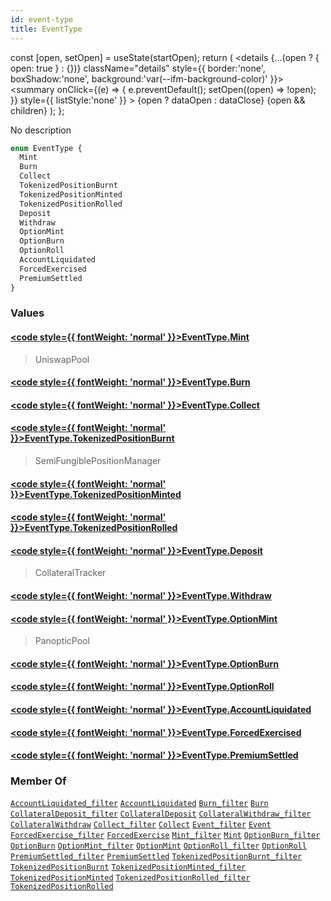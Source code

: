 ```yaml
---
id: event-type
title: EventType
---
```









  const [open, setOpen] = useState(startOpen);
  return (
    <details {...(open ? { open: true } : {})} className="details" style={{ border:'none', boxShadow:'none', background:'var(--ifm-background-color)' }}>
      <summary
        onClick={(e) => {
          e.preventDefault();
          setOpen((open) => !open);
        }}
        style={{ listStyle:'none' }}
      >
      {open ? dataOpen : dataClose}
      </summary>
      {open && children}
    </details>
  );
};








No description


```graphql
enum EventType {
  Mint
  Burn
  Collect
  TokenizedPositionBurnt
  TokenizedPositionMinted
  TokenizedPositionRolled
  Deposit
  Withdraw
  OptionMint
  OptionBurn
  OptionRoll
  AccountLiquidated
  ForcedExercised
  PremiumSettled
}
```




### Values

#### [<code style={{ fontWeight: 'normal' }}>EventType.<b>Mint</b></code>](#)  
> 
> 
>  UniswapPool 
> 

#### [<code style={{ fontWeight: 'normal' }}>EventType.<b>Burn</b></code>](#)  
> 
> 
> 
> 

#### [<code style={{ fontWeight: 'normal' }}>EventType.<b>Collect</b></code>](#)  
> 
> 
> 
> 

#### [<code style={{ fontWeight: 'normal' }}>EventType.<b>TokenizedPositionBurnt</b></code>](#)  
> 
> 
>  SemiFungiblePositionManager 
> 

#### [<code style={{ fontWeight: 'normal' }}>EventType.<b>TokenizedPositionMinted</b></code>](#)  
> 
> 
> 
> 

#### [<code style={{ fontWeight: 'normal' }}>EventType.<b>TokenizedPositionRolled</b></code>](#)  
> 
> 
> 
> 

#### [<code style={{ fontWeight: 'normal' }}>EventType.<b>Deposit</b></code>](#)  
> 
> 
>  CollateralTracker 
> 

#### [<code style={{ fontWeight: 'normal' }}>EventType.<b>Withdraw</b></code>](#)  
> 
> 
> 
> 

#### [<code style={{ fontWeight: 'normal' }}>EventType.<b>OptionMint</b></code>](#)  
> 
> 
>  PanopticPool 
> 

#### [<code style={{ fontWeight: 'normal' }}>EventType.<b>OptionBurn</b></code>](#)  
> 
> 
> 
> 

#### [<code style={{ fontWeight: 'normal' }}>EventType.<b>OptionRoll</b></code>](#)  
> 
> 
> 
> 

#### [<code style={{ fontWeight: 'normal' }}>EventType.<b>AccountLiquidated</b></code>](#)  
> 
> 
> 
> 

#### [<code style={{ fontWeight: 'normal' }}>EventType.<b>ForcedExercised</b></code>](#)  
> 
> 
> 
> 

#### [<code style={{ fontWeight: 'normal' }}>EventType.<b>PremiumSettled</b></code>](#)  
> 
> 
> 
> 





### Member Of

[`AccountLiquidated_filter`](/docs/subgraph-generated/types/inputs/account-liquidated-filter)  <Badge class="badge badge--secondary" text="input"/><Bullet />[`AccountLiquidated`](/docs/subgraph-generated/types/objects/account-liquidated)  <Badge class="badge badge--secondary" text="object"/><Bullet />[`Burn_filter`](/docs/subgraph-generated/types/inputs/burn-filter)  <Badge class="badge badge--secondary" text="input"/><Bullet />[`Burn`](/docs/subgraph-generated/types/objects/burn)  <Badge class="badge badge--secondary" text="object"/><Bullet />[`CollateralDeposit_filter`](/docs/subgraph-generated/types/inputs/collateral-deposit-filter)  <Badge class="badge badge--secondary" text="input"/><Bullet />[`CollateralDeposit`](/docs/subgraph-generated/types/objects/collateral-deposit)  <Badge class="badge badge--secondary" text="object"/><Bullet />[`CollateralWithdraw_filter`](/docs/subgraph-generated/types/inputs/collateral-withdraw-filter)  <Badge class="badge badge--secondary" text="input"/><Bullet />[`CollateralWithdraw`](/docs/subgraph-generated/types/objects/collateral-withdraw)  <Badge class="badge badge--secondary" text="object"/><Bullet />[`Collect_filter`](/docs/subgraph-generated/types/inputs/collect-filter)  <Badge class="badge badge--secondary" text="input"/><Bullet />[`Collect`](/docs/subgraph-generated/types/objects/collect)  <Badge class="badge badge--secondary" text="object"/><Bullet />[`Event_filter`](/docs/subgraph-generated/types/inputs/event-filter)  <Badge class="badge badge--secondary" text="input"/><Bullet />[`Event`](/docs/subgraph-generated/types/interfaces/event)  <Badge class="badge badge--secondary" text="interface"/><Bullet />[`ForcedExercise_filter`](/docs/subgraph-generated/types/inputs/forced-exercise-filter)  <Badge class="badge badge--secondary" text="input"/><Bullet />[`ForcedExercise`](/docs/subgraph-generated/types/objects/forced-exercise)  <Badge class="badge badge--secondary" text="object"/><Bullet />[`Mint_filter`](/docs/subgraph-generated/types/inputs/mint-filter)  <Badge class="badge badge--secondary" text="input"/><Bullet />[`Mint`](/docs/subgraph-generated/types/objects/mint)  <Badge class="badge badge--secondary" text="object"/><Bullet />[`OptionBurn_filter`](/docs/subgraph-generated/types/inputs/option-burn-filter)  <Badge class="badge badge--secondary" text="input"/><Bullet />[`OptionBurn`](/docs/subgraph-generated/types/objects/option-burn)  <Badge class="badge badge--secondary" text="object"/><Bullet />[`OptionMint_filter`](/docs/subgraph-generated/types/inputs/option-mint-filter)  <Badge class="badge badge--secondary" text="input"/><Bullet />[`OptionMint`](/docs/subgraph-generated/types/objects/option-mint)  <Badge class="badge badge--secondary" text="object"/><Bullet />[`OptionRoll_filter`](/docs/subgraph-generated/types/inputs/option-roll-filter)  <Badge class="badge badge--secondary" text="input"/><Bullet />[`OptionRoll`](/docs/subgraph-generated/types/objects/option-roll)  <Badge class="badge badge--secondary" text="object"/><Bullet />[`PremiumSettled_filter`](/docs/subgraph-generated/types/inputs/premium-settled-filter)  <Badge class="badge badge--secondary" text="input"/><Bullet />[`PremiumSettled`](/docs/subgraph-generated/types/objects/premium-settled)  <Badge class="badge badge--secondary" text="object"/><Bullet />[`TokenizedPositionBurnt_filter`](/docs/subgraph-generated/types/inputs/tokenized-position-burnt-filter)  <Badge class="badge badge--secondary" text="input"/><Bullet />[`TokenizedPositionBurnt`](/docs/subgraph-generated/types/objects/tokenized-position-burnt)  <Badge class="badge badge--secondary" text="object"/><Bullet />[`TokenizedPositionMinted_filter`](/docs/subgraph-generated/types/inputs/tokenized-position-minted-filter)  <Badge class="badge badge--secondary" text="input"/><Bullet />[`TokenizedPositionMinted`](/docs/subgraph-generated/types/objects/tokenized-position-minted)  <Badge class="badge badge--secondary" text="object"/><Bullet />[`TokenizedPositionRolled_filter`](/docs/subgraph-generated/types/inputs/tokenized-position-rolled-filter)  <Badge class="badge badge--secondary" text="input"/><Bullet />[`TokenizedPositionRolled`](/docs/subgraph-generated/types/objects/tokenized-position-rolled)  <Badge class="badge badge--secondary" text="object"/>

